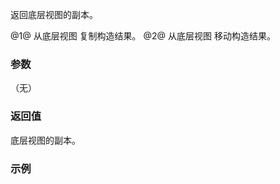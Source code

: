 {{cpp/ranges/drop_while_view/title|base}}
{{cpp/ranges/drop_while_view/navbar}}

{{dcl begin}}
{{dcl|num=1|since=c++20|1=
constexpr V base() const&amp; requires std::copy_constructible&lt;V&gt;;
}}
{{dcl|num=2|since=c++20|1=
constexpr V base() &amp;&amp;;
}}
{{dcl end}}

返回底层视图的副本。

@1@ 从底层视图 {{rlpi|/#数据成员|base_}} 复制构造结果。
@2@ 从底层视图 {{tti|base_}} 移动构造结果。

===参数===
（无）

===返回值===
底层视图的副本。

===示例===
{{example
|code=
#include &lt;algorithm&gt;
#include &lt;array&gt;
#include &lt;iostream&gt;
#include &lt;ranges&gt;

void print(auto first, auto last)
{
    for (; first != last; ++first)
        std::cout &lt;&lt; *first &lt;&lt; ' ';
    std::cout &lt;&lt; '\n';
}

int main()
{
    std::array data{1, 2, 3, 4, 5};
    print(data.cbegin(), data.cend());

    auto func = [](int x) { return x &lt; 3; };
    auto view = std::ranges::drop_while_view{data, func};
    print(view.begin(), view.end());

    auto base = view.base(); // `base` 指代 `data`
    std::ranges::reverse(base); //&lt; 直接更改 `data`
    print(data.cbegin(), data.cend());
}
|output=
1 2 3 4 5
3 4 5
5 4 3 2 1 
}}

{{langlinks|en|es|ja|ru}}